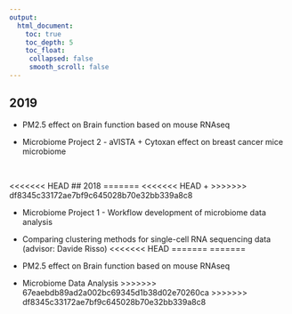 ```yaml
---
output:
  html_document:
    toc: true
    toc_depth: 5
    toc_float:
     collapsed: false
     smooth_scroll: false
---
```


<link rel="stylesheet" href="styles.css" type="text/css">

## 2019

+ PM2.5 effect on Brain function based on mouse RNAseq

+ Microbiome Project 2 - aVISTA + Cytoxan effect on breast cancer mice microbiome

<br>

<<<<<<< HEAD
## 2018
=======
<<<<<<< HEAD
+ 
>>>>>>> df8345c33172ae7bf9c645028b70e32bb339a8c8

+ Microbiome Project 1 - Workflow development of microbiome data analysis

+ Comparing clustering methods for single-cell RNA sequencing data (advisor: Davide Risso)
<<<<<<< HEAD
=======
=======
- PM2.5 effect on Brain function based on mouse RNAseq

- Microbiome Data Analysis
>>>>>>> 67eaebdb89ad2a002bc69345d1b38d02e70260ca
>>>>>>> df8345c33172ae7bf9c645028b70e32bb339a8c8


